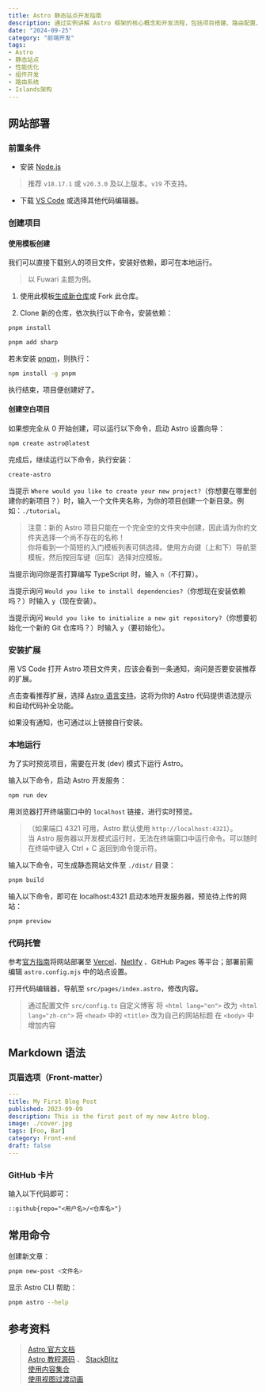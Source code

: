```yaml
---
title: Astro 静态站点开发指南
description: 通过实例讲解 Astro 框架的核心概念和开发流程，包括项目搭建、路由配置、组件开发、构建优化以及生产部署全过程
date: "2024-09-25"
category: "前端开发"
tags:
- Astro
- 静态站点
- 性能优化
- 组件开发
- 路由系统
- Islands架构
---
```


## 网站部署

### 前置条件

- 安装 [Node.js](https://nodejs.org/)

> 推荐 `v18.17.1` 或 `v20.3.0` 及以上版本。`v19` 不支持。

- 下载 [VS Code](https://code.visualstudio.com/#alt-downloads) 或选择其他代码编辑器。

### 创建项目

#### 使用模板创建

我们可以直接下载别人的项目文件，安装好依赖，即可在本地运行。

> 以 Fuwari 主题为例。

1. 使用此模板[生成新仓库](https://github.com/saicaca/fuwari/generate)或 Fork 此仓库。

2. Clone 新的仓库，依次执行以下命令，安装依赖：

```sh
pnpm install
```

```sh
pnpm add sharp
```

若未安装 [pnpm](https://pnpm.io/)，则执行：

```sh
npm install -g pnpm
```

执行结束，项目便创建好了。

#### 创建空白项目

如果想完全从 0 开始创建，可以运行以下命令，启动 Astro 设置向导：

```sh
npm create astro@latest
```

完成后，继续运行以下命令，执行安装：

```sh
create-astro
```

当提示 `Where would you like to create your new project?`（你想要在哪里创建你的新项目？）时，输入一个文件夹名称，为你的项目创建一个新目录。例如：`./tutorial`。

> 注意：新的 Astro 项目只能在一个完全空的文件夹中创建，因此请为你的文件夹选择一个尚不存在的名称！  
> 你将看到一个简短的入门模板列表可供选择。使用方向键（上和下）导航至模板，然后按回车键（回车）选择对应模板。

当提示询问你是否打算编写 TypeScript 时，输入 `n`（不打算）。

当提示询问 `Would you like to install dependencies?`（你想现在安装依赖吗？）时输入 `y`（现在安装）。

当提示询问 `Would you like to initialize a new git repository?`（你想要初始化一个新的 Git 仓库吗？）时输入 `y`（要初始化）。

### 安装扩展

用 VS Code 打开 Astro 项目文件夹，应该会看到一条通知，询问是否要安装推荐的扩展。

点击查看推荐扩展，选择 [Astro 语言支持](https://marketplace.visualstudio.com/items?itemName=astro-build.astro-vscode)。这将为你的 Astro 代码提供语法提示和自动代码补全功能。

如果没有通知，也可通过以上链接自行安装。

### 本地运行

为了实时预览项目，需要在开发 (dev) 模式下运行 Astro。

输入以下命令，启动 Astro 开发服务：

```sh
npm run dev
```

用浏览器打开终端窗口中的 `localhost` 链接，进行实时预览。

> （如果端口 4321 可用，Astro 默认使用 `http://localhost:4321`）。  
> 当 Astro 服务器以开发模式运行时，无法在终端窗口中运行命令。可以随时在终端中键入 Ctrl + C 返回到命令提示符。

输入以下命令，可生成静态网站文件至 `./dist/` 目录：

```sh
pnpm build
```

输入以下命令，即可在 localhost:4321 启动本地开发服务器，预览待上传的网站：

```sh
pnpm preview
```

### 代码托管

参考[官方指南](https://docs.astro.build/zh-cn/guides/deploy/)将网站部署至 [Vercel](https://vercel.com/)、[Netlify](https://netlify.com/) 、GitHub Pages 等平台；部署前需编辑 `astro.config.mjs` 中的站点设置。

打开代码编辑器，导航至 `src/pages/index.astro`，修改内容。

> 通过配置文件 `src/config.ts` 自定义博客
> 将 `<html lang="en">` 改为 `<html lang="zh-cn">`
> 将 `<head>` 中的 `<title>` 改为自己的网站标题
> 在 `<body>` 中增加内容

## Markdown 语法

### 页眉选项（Front-matter）

```yaml
---
title: My First Blog Post
published: 2023-09-09
description: This is the first post of my new Astro blog.
image: ./cover.jpg
tags: [Foo, Bar]
category: Front-end
draft: false
---
```

### GitHub 卡片

输入以下代码即可：

```markdown
::github{repo="<用户名>/<仓库名>"}
```

## 常用命令

创建新文章：

```sh
pnpm new-post <文件名>
```

显示 Astro CLI 帮助：

```sh
pnpm astro --help
```

## 参考资料

> [Astro 官方文档](https://docs.astro.build/zh-cn/community-resources/content/)  
> [Astro 教程源码](https://github.com/withastro/blog-tutorial-demo/tree/complete) 、 [StackBlitz](https://stackblitz.com/github/withastro/blog-tutorial-demo/tree/complete?file=src/pages/index.astro)  
> [使用内容集合](https://docs.astro.build/zh-cn/tutorials/add-content-collections/)  
> [使用视图过渡动画](https://docs.astro.build/zh-cn/tutorials/add-view-transitions/)